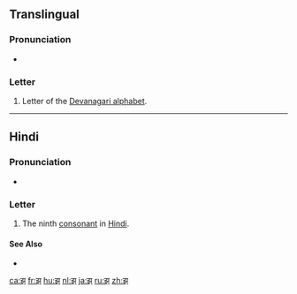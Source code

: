 {{Devanagari character info|hex=91d|name=DEVANAGARI LETTER JHA|image=[[File:Deva-झ-order.gif|100px]]}}
==Translingual==

===Pronunciation===
* {{IPA|/dʒʱə/|lang=mul}}

===Letter===
{{mul-Deva|jha}}

# Letter of the [[Devanagari alphabet]].

----

==Hindi==

===Pronunciation===
* {{IPA|[d͡ʒʱə]|lang=hi}}

===Letter===
{{head|hi|letter}}

# The ninth [[consonant]] in [[Hindi]].

====See Also====
* {{list:Devanagari script letters/hi}}

[[ca:झ]]
[[fr:झ]]
[[hu:झ]]
[[nl:झ]]
[[ja:झ]]
[[ru:झ]]
[[zh:झ]]